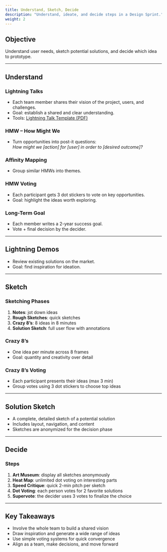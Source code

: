 ```yaml
---
title: Understand, Sketch, Decide
description: "Understand, ideate, and decide steps in a Design Sprint."
weight: 2
---
```


## Objective

Understand user needs, sketch potential solutions, and decide which idea to prototype.

---

## Understand

### Lightning Talks

- Each team member shares their vision of the project, users, and challenges.
- Goal: establish a shared and clear understanding.
- Tools: [Lightning Talk Template (PDF)](https://designsprintkit.withgoogle.com/assets/tools/Template%20for%20Lightning%20Talks.pdf)

### HMW – How Might We

- Turn opportunities into post-it questions:  
  _How might we [action] for [user] in order to [desired outcome]?_

### Affinity Mapping

- Group similar HMWs into themes.

### HMW Voting

- Each participant gets 3 dot stickers to vote on key opportunities.
- Goal: highlight the ideas worth exploring.

### Long-Term Goal

- Each member writes a 2-year success goal.
- Vote + final decision by the decider.

---

## Lightning Demos

- Review existing solutions on the market.
- Goal: find inspiration for ideation.

---

## Sketch

### Sketching Phases

1. **Notes**: jot down ideas
2. **Rough Sketches**: quick sketches
3. **Crazy 8’s**: 8 ideas in 8 minutes
4. **Solution Sketch**: full user flow with annotations

### Crazy 8’s

- One idea per minute across 8 frames
- Goal: quantity and creativity over detail

### Crazy 8’s Voting

- Each participant presents their ideas (max 3 min)
- Group votes using 3 dot stickers to choose top ideas

---

## Solution Sketch

- A complete, detailed sketch of a potential solution
- Includes layout, navigation, and content
- Sketches are anonymized for the decision phase

---

## Decide

### Steps

1. **Art Museum**: display all sketches anonymously
2. **Heat Map**: unlimited dot voting on interesting parts
3. **Speed Critique**: quick 2-min pitch per sketch
4. **Dot Voting**: each person votes for 2 favorite solutions
5. **Supervote**: the decider uses 3 votes to finalize the choice

---

## Key Takeaways

- Involve the whole team to build a shared vision
- Draw inspiration and generate a wide range of ideas
- Use simple voting systems for quick convergence
- Align as a team, make decisions, and move forward
